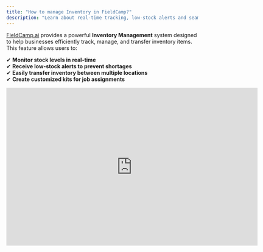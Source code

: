 ```yaml
---
title: "How to manage Inventory in FieldCamp?"
description: "Learn about real-time tracking, low-stock alerts and seamless restocking to prevent service disruptions and maintain operational flow."
---
```


[FieldCamp.ai](http://FieldCamp.ai) provides a powerful **Inventory Management** system designed to help businesses efficiently track, manage, and transfer inventory items. This feature allows users to: 

✔ **Monitor stock levels in real-time** \
✔ **Receive low-stock alerts to prevent shortages** \
✔ **Easily transfer inventory between multiple locations** \
✔ **Create customized kits for job assignments** 

<iframe width="660" height="415" src="https://www.youtube.com/embed/TF7dHJztihM?si=hV2Rr-So5cvYXHPJ" title="YouTube video player" frameborder="0" allow="accelerometer; autoplay; clipboard-write; encrypted-media; gyroscope; picture-in-picture; web-share" referrerpolicy="strict-origin-when-cross-origin" allowfullscreen />

To help you get the most out of this system, follow this detailed step-by-step guide

### **Adding Locations** 

Before adding inventory items, it's essential to set up locations where your stock will be stored. Follow these steps to add warehouse locations: 

![L2 Pn](/images/l2.png)

1. Navigate to **Settings** in the left panel. 
2. Click on **Inventory Locations**. 
3. **Select Add Location and enter the necessary details such as:** 

- **Location Name** (e.g., "Main Warehouse," "Job Site Storage") 
- **Location Type** (Stock Room, Storage, etc.) 
- **Address or description** for better tracking 
- Click **Save**, and the new location will be available for inventory assignment. 

### ![10 Pn](/images/10.png)

**Adding a New Inventory Item** 

Once your locations are set up, you can start adding inventory items. 

![Item Pn](/images/item.png)

In the **Inventory Management** panel, click **"Add Item"**. 

Enter the following details: 

- **SKU (Stock Keeping Unit)** – A unique code to identify the item. 
- **Item Name** – The name of the product or material. 
- **Quantity** – The number of available units. 
- **Price Per Unit** – The cost of one unit. 
- **Warehouse Location** – Select the storage location for the item. 
- **Item Type** – Specify whether it is a product, equipment, or material. 
- Click **Save**, and the item will be added to the inventory. 

<Tip>
  Adding accurate SKUs and descriptions helps in quick identification and prevents confusion while managing stock. 
</Tip>

### **Managing Low Stock Alerts** 

Low-stock alerts help you **replenish inventory before it runs out**, ensuring smooth operations. 

![Low Pn](/images/low.png)

1. When adding or editing an inventory item, set a **Low Stock Alert Threshold** (e.g., 5 units). 
2. When the stock drops below this threshold, the system will automatically: 

- Highlight the item in **red** to indicate low stock. 
- Display a **Low Stock Alert** on the dashboard. 

  Use this alert to restock items **before they run out**, preventing delays in job execution. 

<Tip>
  Review stock alerts regularly to keep essential supplies in check. 
</Tip>

### **Transferring Inventory Between Locations**  

![Transfer Pn](/images/transfer.png)

If you need to **move inventory from one location to another**, follow these steps: 

1. In the **Inventory Management** panel, locate the item you want to transfer. 
2. Click **"Transfer"** next to the item. 
3. Select: 

   **Source Warehouse** – The current location of the item. 

   **Destination Warehouse** – Where you want to move the item. 

   **Quantity** – How many units should be transferred. 
4. **Confirm Transfer** to update stock levels according

<Tip>
  Use transfers to **balance stock between locations**, ensuring no warehouse runs out while another has excess. 
</Tip>

### **Creating and Managing Kits** 

Kits allow you to group multiple inventory items together under **one package** for quick assignment to jobs. 

1. In the **Inventory Management** panel, click **"Kits"**. 

![Kit Pn](/images/kit.png)

1. Click **"Create Kit"** and enter: 

   **Kit Name** – A recognizable name (e.g., "Grass Cutting Kit"). 

   **Description** – A short explanation of what the kit includes. 

   **Add Items** – Select multiple inventory items to be included in the kit.

   ![Newkit Pn](/images/newkit.png)
2. Click **Save**, and the kit will be ready for use.  

<Tip>
  Kits are useful for jobs that require **multiple tools or materials**, allowing easy assignment with just one click. 
</Tip>

**6. Using Inventory in Jobs** 

Inventory items and kits can be directly assigned to jobs, ensuring **teams have the necessary materials ready for work**. 

1. Navigate to **Jobs** from the left panel. 
2. Open an **existing job** or create a **new job**. 
3. Click **"Add Lines"**, and choose: 

   **Individual Inventory Items** 

   **Pre-created Kits** 
4. Assign the required materials and save the job. 

<Tip>
  This feature ensures that **all necessary items are allocated before the job starts**, preventing last-minute shortages. 
</Tip>

By leveraging [**FieldCamp.ai**](http://FieldCamp.ai)**’s Inventory Management system**, businesses can streamline operations, reduce losses, and enhance productivity through **accurate stock tracking and optimized workflows**. 🚀 